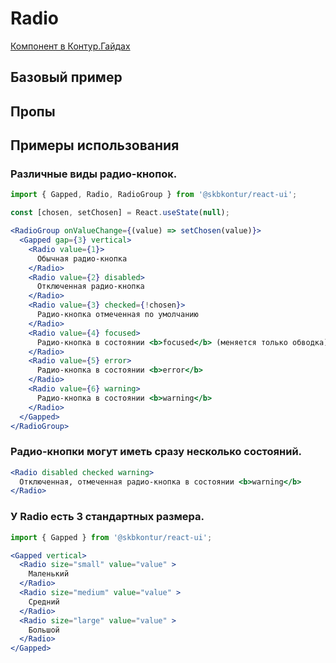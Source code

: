 
<Meta of={RadioStories} />

# Radio

[Компонент в Контур.Гайдах](https)

## Базовый пример
<Primary />

## Пропы
<Controls />

## Примеры использования

### Различные виды радио-кнопок.

```jsx harmony
import { Gapped, Radio, RadioGroup } from '@skbkontur/react-ui';

const [chosen, setChosen] = React.useState(null);

<RadioGroup onValueChange={(value) => setChosen(value)}>
  <Gapped gap={3} vertical>
    <Radio value={1}>
      Обычная радио-кнопка
    </Radio>
    <Radio value={2} disabled>
      Отключенная радио-кнопка
    </Radio>
    <Radio value={3} checked={!chosen}>
      Радио-кнопка отмеченная по умолчанию
    </Radio>
    <Radio value={4} focused>
      Радио-кнопка в состоянии <b>focused</b> (меняется только обводка)
    </Radio>
    <Radio value={5} error>
      Радио-кнопка в состоянии <b>error</b>
    </Radio>
    <Radio value={6} warning>
      Радио-кнопка в состоянии <b>warning</b>
    </Radio>
  </Gapped>
</RadioGroup>
```

### Радио-кнопки могут иметь сразу несколько состояний.

```jsx harmony
<Radio disabled checked warning>
  Отключенная, отмеченная радио-кнопка в состоянии <b>warning</b>
</Radio>
```

### У Radio есть 3 стандартных размера.

```jsx harmony
import { Gapped } from '@skbkontur/react-ui';

<Gapped vertical>
  <Radio size="small" value="value" >
    Маленький
  </Radio>
  <Radio size="medium" value="value" >
    Средний
  </Radio>
  <Radio size="large" value="value" >
    Большой
  </Radio>
</Gapped>
```
